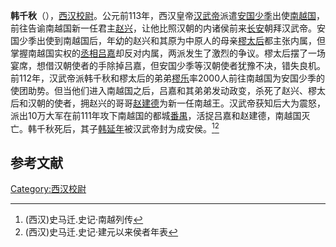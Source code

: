 '''韩千秋'''（{{bd|？||前112年}}），[[西汉|西汉]][[校尉|校尉]]。公元前113年，西汉皇帝[[汉武帝|汉武帝]]派遣[[安国少季|安国少季]]出使[[南越国|南越国]]，前往告谕南越国新一任君主[[赵兴|赵兴]]，让他比照汉朝的内诸侯前来[[长安|长安]]朝拜汉武帝。安国少季出使到南越国后，年幼的赵兴和其原为中原人的母亲[[樛太后|樛太后]]都主张内属，但掌握南越国实权的[[丞相|丞相]][[吕嘉_(南越国)|吕嘉]]却反对内属，两派发生了激烈的争议。樛太后摆了一场宴席，想借汉朝使者的手除掉吕嘉，但安国少季等汉朝使者犹豫不决，错失良机。前112年，汉武帝派韩千秋和樛太后的弟弟[[樛乐|樛乐]]率2000人前往南越国为安国少季的使团助势。但当他们进入南越国之后，吕嘉和其弟弟发动政变，杀死了赵兴、樛太后和汉朝的使者，拥赵兴的哥哥[[赵建德|赵建德]]为新一任南越王。汉武帝获知后大为震怒，派出10万大军在前111年攻下南越国的都城[[广州市|番禺]]，活捉吕嘉和赵建德，南越国灭亡。韩千秋死后，其子[[韩延年|韩延年]]被汉武帝封为成安侯。<ref>(西汉)史马迁.史记·南越列传</ref><ref>(西汉)史马迁.史记·建元以来侯者年表</ref>

==参考文献==
{{reflist}}

[[Category:西汉校尉|Category:西汉校尉]]